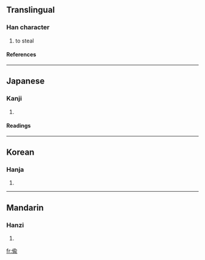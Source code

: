 {{see|偷}}

==Translingual==
===Han character===
{{Han char|rad=人|as=09|sn=11|four=|canj=人人一女 (OOMV)}}
# to steal
====References====
{{Han ref|kx=0112.071|dkj=00901|hdz=10193.021|uh=5078|ud=20600}}
----
==Japanese==
===Kanji===
{{ja-kanji|grade=|rs=人09}}
# {{defn|Japanese}}
====Readings====
{{ja-readings|on=[[ちゅう]] (chū), [[とう]] (tō)|kun=[[ぬすむ]] (nusumu)}}
----
==Korean==
===Hanja===
{{ko-hanja|hangeul=투|rv=tu|mr=t'u}}
# {{defn|Korean}}
----
==Mandarin==
===Hanzi===
{{cmn-hanzi|pin=[[tōu]] (tou1)|wg=t'ou<sup>1</sup>}}
# {{defn|Mandarin}}

[[fr:偸]]